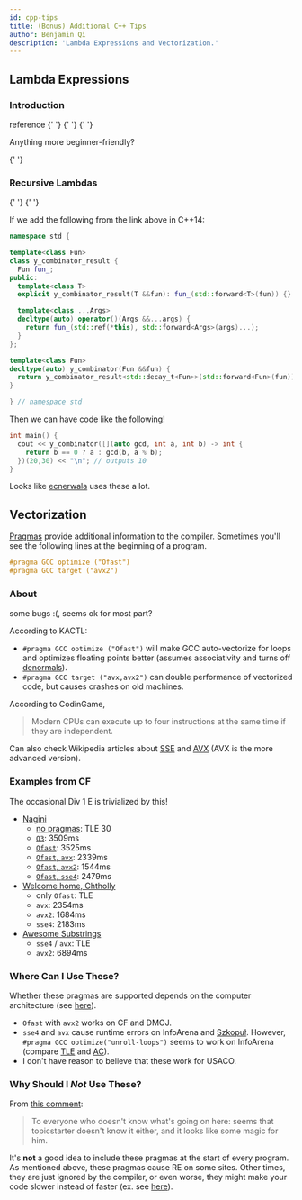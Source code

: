 ```yaml
---
id: cpp-tips
title: (Bonus) Additional C++ Tips
author: Benjamin Qi
description: 'Lambda Expressions and Vectorization.'
---
```


## Lambda Expressions

### Introduction

<Resources>
	<Resource
		source="CPP"
		url="https://en.cppreference.com/w/cpp/language/lambda"
		title="Lambda expressions"
	>
		reference
	</Resource>
	<Resource
		source="UMich"
		url="http://www.umich.edu/~eecs381/handouts/Lambda.pdf"
		title="Using C++ Lambdas"
		starred
	>
		{' '}
	</Resource>
	<Resource
		source="SO"
		url="https://stackoverflow.com/questions/7627098/what-is-a-lambda-expression-in-c11"
		title="What is a lambda expression in C++11?"
	>
		{' '}
	</Resource>
	<Resource
		source="Microsoft"
		url="https://docs.microsoft.com/en-us/cpp/cpp/lambda-expressions-in-cpp?view=vs-2019"
		title="Lambda Expressions in C++"
	>
		{' '}
	</Resource>
</Resources>

Anything more beginner-friendly?

<IncompleteSection />

<Resources title="FAQ">
	<Resource
		source="SO"
		url="https://stackoverflow.com/questions/41121441/type-of-a-lambda-function-using-auto"
		title="Type of a lambda function using auto?"
	></Resource>
	<Resource
		source="SO"
		url="https://stackoverflow.com/questions/11323811/what-is-meant-by-retain-state-in-c"
		title="What is meant by 'retain state' in c++?"
	>
		{' '}
	</Resource>
</Resources>

### Recursive Lambdas

<Resources>
	<Resource
		source="open-std"
		url="http://www.open-std.org/jtc1/sc22/wg21/docs/papers/2016/p0200r0.html"
		title="Y Combinator Proposal"
		starred
	>
		{' '}
	</Resource>
	<Resource
		source="RIP Tutorial"
		url="https://riptutorial.com/cplusplus/example/8508/recursive-lambdas"
		title="Recursive Lambdas"
	>
		{' '}
	</Resource>
</Resources>

If we add the following from the link above in C++14:

```cpp
namespace std {

template<class Fun>
class y_combinator_result {
  Fun fun_;
public:
  template<class T>
  explicit y_combinator_result(T &&fun): fun_(std::forward<T>(fun)) {}

  template<class ...Args>
  decltype(auto) operator()(Args &&...args) {
    return fun_(std::ref(*this), std::forward<Args>(args)...);
  }
};

template<class Fun>
decltype(auto) y_combinator(Fun &&fun) {
  return y_combinator_result<std::decay_t<Fun>>(std::forward<Fun>(fun));
}

} // namespace std
```

Then we can have code like the following!

```cpp
int main() {
  cout << y_combinator([](auto gcd, int a, int b) -> int {
    return b == 0 ? a : gcd(b, a % b);
  })(20,30) << "\n"; // outputs 10
}
```

Looks like [ecnerwala](https://codeforces.com/contest/1375/submission/86008510) uses these a lot.

## Vectorization

[Pragmas](https://gcc.gnu.org/onlinedocs/cpp/Pragmas.html) provide additional information to the compiler. Sometimes you'll see the following lines at the beginning of a program.

```cpp
#pragma GCC optimize ("Ofast")
#pragma GCC target ("avx2")
```

### About

<Resources>
	<Resource source="GCC" title="3.11 - Optimization Options" url="https://gcc.gnu.org/onlinedocs/gcc/Optimize-Options.html"> </Resource>
	<Resource source="KACTL" title="10.5.2 - Pragmas" url="https://github.com/kth-competitive-programming/kactl/blob/master/kactl.pdf"></Resource>
	<Resource source="CF" title="What do SSE/AVX do?" url="https://codeforces.com/blog/entry/54682?#comment-387553"> </Resource>
	<Resource source="CF" title="Speeding Up for Naive Algorithm" url="https://codeforces.com/blog/entry/66279"> </Resource>
	<Resource source="CodinGame" title="SSE & AVX Vectorization" url="https://www.codingame.com/playgrounds/283/sse-avx-vectorization/autovectorization">some bugs :(, seems ok for most part?</Resource>
</Resources>

According to KACTL:

 - `#pragma GCC optimize ("Ofast")` will make GCC auto-vectorize for loops and optimizes floating points better (assumes associativity and turns off [denormals](https://en.wikipedia.org/wiki/Denormal_number)).
 - `#pragma GCC target ("avx,avx2")` can double performance of vectorized code, but causes crashes on old machines. 

 <!-- - Also consider the older `#pragma GCC target ("sse4")`. -->
 
According to CodinGame,

> Modern CPUs can execute up to four instructions at the same time if they are independent.

Can also check Wikipedia articles about [SSE](https://en.wikipedia.org/wiki/Streaming_SIMD_Extensions) and [AVX](https://en.wikipedia.org/wiki/Advanced_Vector_Extensions) (AVX is the more advanced version).

<!-- <IncompleteSection>

better source to learn about these?

</IncompleteSection> -->

### Examples from CF

The occasional Div 1 E is trivialized by this!

<!-- - [`unroll-loops`](https://codeforces.com/contest/855/submission/89815160): TLE 49 -->
<!-- - [`Ofast`, `unroll-loops`](https://codeforces.com/contest/855/submission/89815262): 3509ms -->

  - [Nagini](https://codeforces.com/contest/855/submission/47823825)
    - [no pragmas](https://codeforces.com/contest/855/submission/89815214): TLE 30
    - [`O3`](https://codeforces.com/contest/855/submission/89815479): 3509ms
    - [`Ofast`](https://codeforces.com/contest/855/submission/89815327): 3525ms
	- [`Ofast`, `avx`](https://codeforces.com/contest/855/submission/72962496): 2339ms
	- [`Ofast`, `avx2`](https://codeforces.com/contest/855/submission/72962508): 1544ms
	- [`Ofast`, `sse4`](https://codeforces.com/contest/855/submission/72962469): 2479ms
  - [Welcome home, Chtholly](https://codeforces.com/contest/896/submission/47824007)
	- only `Ofast`: TLE
	- `avx`: 2354ms
	- `avx2`: 1684ms
	- `sse4`: 2183ms
  - [Awesome Substrings](https://codeforces.com/contest/1270/submission/68018017)
	- `sse4` / `avx`: TLE
	- `avx2`: 6894ms

### Where Can I Use These?

Whether these pragmas are supported depends on the computer architecture (see [here](https://gcc.gnu.org/onlinedocs/gcc/x86-Options.html#x86-Options)).

 - `Ofast` with `avx2` works on CF and DMOJ. 
 - `sse4` and `avx` cause runtime errors on InfoArena and [Szkopuł](https://szkopul.edu.pl/). However, `#pragma GCC optimize("unroll-loops")` seems to work on InfoArena (compare [TLE](https://www.infoarena.ro/job_detail/2641920) and [AC](https://www.infoarena.ro/job_detail/2641921)).
 - I don't have reason to believe that these work for USACO. 

### Why Should I *Not* Use These?

From [this comment](https://codeforces.com/blog/entry/66279?#comment-502965):

> To everyone who doesn't know what's going on here: seems that topicstarter doesn't know it either, and it looks like some magic for him.

It's **not** a good idea to include these pragmas at the start of every program. As mentioned above, these pragmas cause RE on some sites. Other times, they are just ignored by the compiler, or even worse, they might make your code slower instead of faster (ex. see [here](https://stackoverflow.com/questions/28875325/gcc-optimization-flag-o3-makes-code-slower-than-o2)). 

<!-- Anyways, keep in mind that these rarely make a difference in competitive programming. -->

<!-- <IncompleteSection /> -->